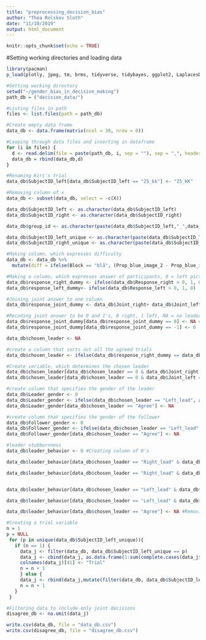 ```yaml
---
title: "preprocessing_decision_bias"
author: "Thea Rolskov Sloth"
date: "11/10/2019"
output: html_document
---
```


```r
knitr::opts_chunk$set(echo = TRUE)
```

#Setting working directories and loading data
```r
library(pacman)
p_load(plotly, jpeg, tm, brms, tidyverse, tidybayes, ggplot2, LaplacesDemon, rethinking, tidyr, reshape2, tibble)

#Setting working directory
setwd("~/gender_bias_in_decision_making")
path_db = ("decision_data/")

#Listing files in path
files <- list.files(path = path_db)

#Create empty data frame
data_db <- data.frame(matrix(ncol = 30, nrow = 0))

#Looping through data files and inserting in dataframe
for (i in files) {
  d <- read.delim(file = paste(path_db, i, sep = ""), sep = ",", header = TRUE)
  data_db = rbind(data_db,d)
}

#Renaming Kiri's trial
data_db$SubjectID_left[data_db$SubjectID_left == "25_kk"] <- "25_KK"

#Removing column of x
data_db <- subset(data_db, select = -c(X))

```

```r
data_db$SubjectID_left <- as.character(data_db$SubjectID_left)
data_db$SubjectID_right <- as.character(data_db$SubjectID_right)

data_db$group_id <- as.character(paste(data_db$SubjectID_left,"_",data_db$SubjectID_right, sep = ""))
```

```r

data_db$SubjectID_left_unique <- as.character(paste(data_db$SubjectID_left,"_",data_db$Round, sep = ""))
data_db$SubjectID_right_unique <- as.character(paste(data_db$SubjectID_right,"_",data_db$Round, sep = ""))

```


```r

#Making column, which expresses difficulty
data_db <- data_db %>%
  mutate(diff = ifelse(Block == "blå", (Prop_blue_image_2 - Prop_blue_image_1), ifelse(Block == "rød", (Prop_red_image_2 - Prop_red_image_1), ifelse(Block == "grøn", (Prop_green_image_2 - Prop_green_image_1), ifelse(Block == "gul", (Prop_yellow_image_2 - Prop_yellow_image_1), NA)))))

```

```r

#Making a column, which expresses answer of participants, 0 = left picture, 1 = right picture
data_db$response_right_dummy <- ifelse(data_db$Response_right > 0, 1, 0)
data_db$response_left_dummy<- ifelse(data_db$Response_left > 0, 1, 0)

#Joining joint answer to one column
data_db$response_joint_dummy <- data_db$Joint_right+ data_db$Joint_left

#Recoding joint answer to be 0 and 1's, 0 right, 1 left, NA = no leader
data_db$response_joint_dummy[data_db$response_joint_dummy == 0] <- NA #Replacing 0's with NA
data_db$response_joint_dummy[data_db$response_joint_dummy == -1] <- 0

```

```r

data_db$chosen_leader <- NA

#create a column that sorts out all the agreed trials
data_db$chosen_leader <- ifelse(data_db$response_right_dummy == data_db$response_left_dummy, "Agree", 0) 

#Create variable, which determines the chosen leader
data_db$chosen_leader[data_db$chosen_leader == 0 & data_db$Joint_right == 0] <- "Left_lead"
data_db$chosen_leader[data_db$chosen_leader == 0 & data_db$Joint_left == 0] <- "Right_lead"

#create column that specifies the gender of the leader
data_db$Leader_gender <- 0
data_db$Leader_gender <- ifelse(data_db$chosen_leader == "Left_lead", as.character(data_db$Gender_left), as.character(data_db$Gender_right))
data_db$Leader_gender[data_db$chosen_leader == "Agree"] <- NA

#create column that specifies the gender of the follower
data_db$Follower_gender <- 0
data_db$Follower_gender <- ifelse(data_db$chosen_leader == "Left_lead", as.character(data_db$Gender_right), as.character(data_db$Gender_left))
data_db$Follower_gender[data_db$chosen_leader == "Agree"] <- NA

```

```r

#leader stubbornness
data_db$leader_behavior <- 0 #Creating column of 0's

data_db$leader_behavior[data_db$chosen_leader == "Right_lead" & data_db$response_joint_dummy == data_db$response_right_dummy] <- "stick" #Inserting cases were leader stick for right leader

data_db$leader_behavior[data_db$chosen_leader == "Right_lead" & data_db$response_joint_dummy != data_db$response_right_dummy] <- "surrender" #Inserting cases were leader surrender for right leader


data_db$leader_behavior[data_db$chosen_leader == "Left_lead" & data_db$response_joint_dummy == data_db$response_left_dummy] <- "stick" #Inserting cases were leader stick for left leader

data_db$leader_behavior[data_db$chosen_leader == "Left_lead" & data_db$response_joint_dummy != data_db$response_left_dummy] <- "surrender" #Inserting cases were leader surreder for left leader

data_db$leader_behavior[data_db$chosen_leader == "Agree"] <- NA #Removing cases were they agree

```


```r

#Creating a trial variable
n = 1
p = NULL
 for (p in unique(data_db$SubjectID_left_unique)){
   if (n == 1) {
     data_j <- filter(data_db, data_db$SubjectID_left_unique == p)
     data_j <- cbind(data_j, as.data.frame(1:sum(complete.cases(data_j$SubjectID_left))))
     colnames(data_j)[41] <- "Trial"
     n = n + 1
     } else {
     data_j <- rbind(data_j,mutate(filter(data_db, data_db$SubjectID_left_unique == p), Trial = 1:sum(complete.cases(filter(data_db, data_db$SubjectID_left_unique == p)$SubjectID_left))))
     n = n + 1
   }
 }

```



```r
#Filtering data to include only joint decisions
disagree_db <- na.omit(data_j)

```

```r

write.csv(data_db, file = "data_db.csv")
write.csv(disagree_db, file = "disagree_db.csv")

```

